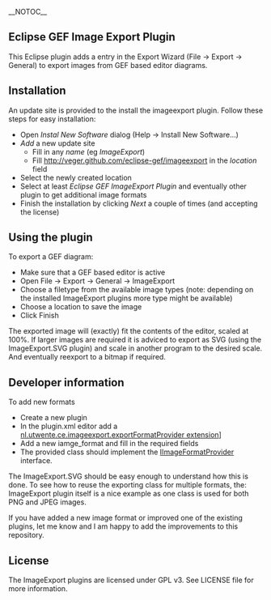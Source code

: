 __NOTOC__
== Eclipse GEF Image Export Plugin ==
This Eclipse plugin adds a entry in the Export Wizard (File &rarr; Export &rarr; General) to export images from GEF based editor diagrams.

== Installation ==

An update site is provided to the install the imageexport plugin.
Follow these steps for easy installation:
* Open ''Instal New Software'' dialog (Help &rarr; Install New Software...)
* ''Add'' a new update site
** Fill in any ''name'' (eg ''ImageExport'')
** Fill http://veger.github.com/eclipse-gef/imageexport in the ''location'' field
* Select the newly created location
* Select at least ''Eclipse GEF ImageExport Plugin'' and eventually other plugin to get additional image formats
* Finish the installation by clicking ''Next'' a couple of times (and accepting the license)

== Using the plugin ==

To export a GEF diagram:
* Make sure that a GEF based editor is active
* Open File &rarr; Export &rarr; General &rarr; ImageExport
* Choose a filetype from the available image types (note: depending on the installed ImageExport plugins more type might be available)
* Choose a location to save the image
* Click Finish

The exported image will (exactly) fit the contents of the editor, scaled at 100%.
If larger images are required it is adviced to export as SVG (using the ImageExport.SVG plugin) and scale in another program to the desired scale. And eventually reexport to a bitmap if required.

== Developer information ==
To add new formats
* Create a new plugin
* In the plugin.xml editor add a [http://github.com/veger/eclipse-gef-exportimage/blob/master/nl.utwente.ce.imageexport/schema/ExportFormatProvider.exsd nl.utwente.ce.imageexport.exportFormatProvider extension]]
* Add a new iamge_format and fill in the required fields
* The provided class should implement the [http://github.com/veger/eclipse-gef-exportimage/blob/master/nl.utwente.ce.imageexport/src/nl/utwente/ce/imageexport/IImageFormatProvider.java IImageFormatProvider] interface.

The ImageExport.SVG should be easy enough to understand how this is done.
To see how to reuse the exporting class for multiple formats, the: ImageExport plugin itself is a nice example as one class is used for both PNG and JPEG images.

If you have added a new image format or improved one of the existing plugins, let me know and I am happy to add the improvements to this repository.

== License ==
The ImageExport plugins are licensed under GPL v3. See LICENSE file for more information.
